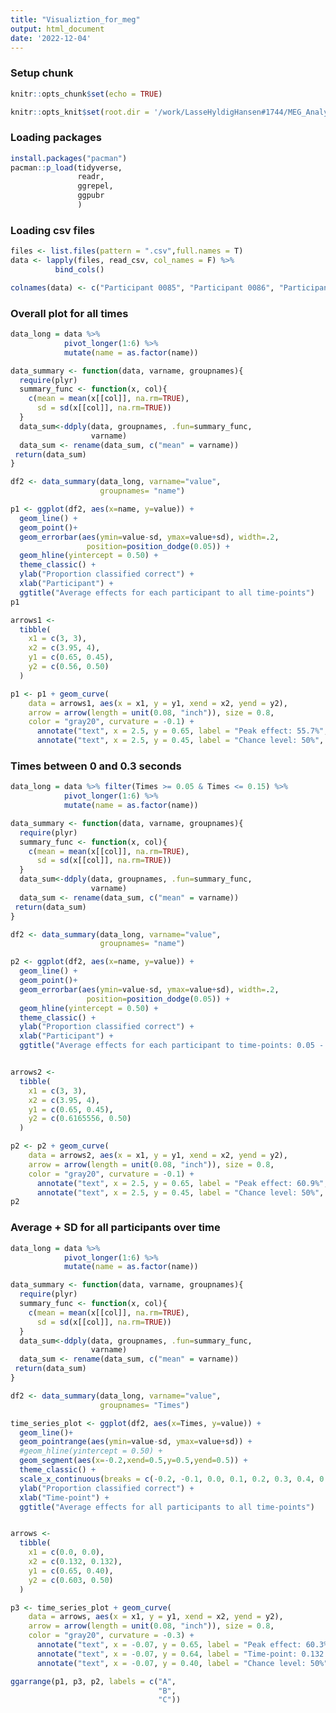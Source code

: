 ```yaml
---
title: "Visualiztion_for_meg"
output: html_document
date: '2022-12-04'
---
```


### Setup chunk

```r
knitr::opts_chunk$set(echo = TRUE)

knitr::opts_knit$set(root.dir = '/work/LasseHyldigHansen#1744/MEG_Analysis')
```

### Loading packages

```r
install.packages("pacman")
pacman::p_load(tidyverse, 
               readr,
               ggrepel,
               ggpubr
               )
```

### Loading csv files

```r
files <- list.files(pattern = ".csv",full.names = T)
data <- lapply(files, read_csv, col_names = F) %>%
          bind_cols()

colnames(data) <- c("Participant 0085", "Participant 0086", "Participant 0087", "Participant 0088", "Participant 0089", "Participant 0095", "Times")
```

### Overall plot for all times

```r
data_long = data %>% 
            pivot_longer(1:6) %>% 
            mutate(name = as.factor(name))

data_summary <- function(data, varname, groupnames){
  require(plyr)
  summary_func <- function(x, col){
    c(mean = mean(x[[col]], na.rm=TRUE),
      sd = sd(x[[col]], na.rm=TRUE))
  }
  data_sum<-ddply(data, groupnames, .fun=summary_func,
                  varname)
  data_sum <- rename(data_sum, c("mean" = varname))
 return(data_sum)
}

df2 <- data_summary(data_long, varname="value", 
                    groupnames= "name")

p1 <- ggplot(df2, aes(x=name, y=value)) + 
  geom_line() +
  geom_point()+
  geom_errorbar(aes(ymin=value-sd, ymax=value+sd), width=.2,
                 position=position_dodge(0.05)) +
  geom_hline(yintercept = 0.50) +
  theme_classic() +
  ylab("Proportion classified correct") +
  xlab("Participant") + 
  ggtitle("Average effects for each participant to all time-points")
p1

arrows1 <- 
  tibble(
    x1 = c(3, 3),
    x2 = c(3.95, 4),
    y1 = c(0.65, 0.45),
    y2 = c(0.56, 0.50) 
  )

p1 <- p1 + geom_curve(
    data = arrows1, aes(x = x1, y = y1, xend = x2, yend = y2),
    arrow = arrow(length = unit(0.08, "inch")), size = 0.8,
    color = "gray20", curvature = -0.1) +
      annotate("text", x = 2.5, y = 0.65, label = "Peak effect: 55.7%", size = 3) +
      annotate("text", x = 2.5, y = 0.45, label = "Chance level: 50%", size = 3)
```

### Times between 0 and 0.3 seconds


```r
data_long = data %>% filter(Times >= 0.05 & Times <= 0.15) %>% 
            pivot_longer(1:6) %>% 
            mutate(name = as.factor(name))

data_summary <- function(data, varname, groupnames){
  require(plyr)
  summary_func <- function(x, col){
    c(mean = mean(x[[col]], na.rm=TRUE),
      sd = sd(x[[col]], na.rm=TRUE))
  }
  data_sum<-ddply(data, groupnames, .fun=summary_func,
                  varname)
  data_sum <- rename(data_sum, c("mean" = varname))
 return(data_sum)
}

df2 <- data_summary(data_long, varname="value", 
                    groupnames= "name")

p2 <- ggplot(df2, aes(x=name, y=value)) + 
  geom_line() +
  geom_point()+
  geom_errorbar(aes(ymin=value-sd, ymax=value+sd), width=.2,
                 position=position_dodge(0.05)) +
  geom_hline(yintercept = 0.50) +
  theme_classic() + 
  ylab("Proportion classified correct") +
  xlab("Participant") + 
  ggtitle("Average effects for each participant to time-points: 0.05 - 0.15")


arrows2 <- 
  tibble(
    x1 = c(3, 3),
    x2 = c(3.95, 4),
    y1 = c(0.65, 0.45),
    y2 = c(0.6165556, 0.50) 
  )

p2 <- p2 + geom_curve(
    data = arrows2, aes(x = x1, y = y1, xend = x2, yend = y2),
    arrow = arrow(length = unit(0.08, "inch")), size = 0.8,
    color = "gray20", curvature = -0.1) +
      annotate("text", x = 2.5, y = 0.65, label = "Peak effect: 60.9%", size = 3) +
      annotate("text", x = 2.5, y = 0.45, label = "Chance level: 50%", size = 3)
p2
```


### Average + SD for all participants over time

```r
data_long = data %>%
            pivot_longer(1:6) %>% 
            mutate(name = as.factor(name))

data_summary <- function(data, varname, groupnames){
  require(plyr)
  summary_func <- function(x, col){
    c(mean = mean(x[[col]], na.rm=TRUE),
      sd = sd(x[[col]], na.rm=TRUE))
  }
  data_sum<-ddply(data, groupnames, .fun=summary_func,
                  varname)
  data_sum <- rename(data_sum, c("mean" = varname))
 return(data_sum)
}

df2 <- data_summary(data_long, varname="value", 
                    groupnames= "Times")

time_series_plot <- ggplot(df2, aes(x=Times, y=value)) + 
  geom_line()+
  geom_pointrange(aes(ymin=value-sd, ymax=value+sd)) +
  #geom_hline(yintercept = 0.50) +
  geom_segment(aes(x=-0.2,xend=0.5,y=0.5,yend=0.5)) +
  theme_classic() +
  scale_x_continuous(breaks = c(-0.2, -0.1, 0.0, 0.1, 0.2, 0.3, 0.4, 0.5, 0.6, 0.7)) +
  ylab("Proportion classified correct") +
  xlab("Time-point") +
  ggtitle("Average effects for all participants to all time-points")


arrows <- 
  tibble(
    x1 = c(0.0, 0.0),
    x2 = c(0.132, 0.132),
    y1 = c(0.65, 0.40),
    y2 = c(0.603, 0.50) 
  )

p3 <- time_series_plot + geom_curve(
    data = arrows, aes(x = x1, y = y1, xend = x2, yend = y2),
    arrow = arrow(length = unit(0.08, "inch")), size = 0.8,
    color = "gray20", curvature = -0.3) +
      annotate("text", x = -0.07, y = 0.65, label = "Peak effect: 60.3%", size = 3) +
      annotate("text", x = -0.07, y = 0.64, label = "Time-point: 0.132 ms", size = 3) +
      annotate("text", x = -0.07, y = 0.40, label = "Chance level: 50%", size = 3)

```


```r
ggarrange(p1, p3, p2, labels = c("A",
                                 "B",
                                 "C"))
```

